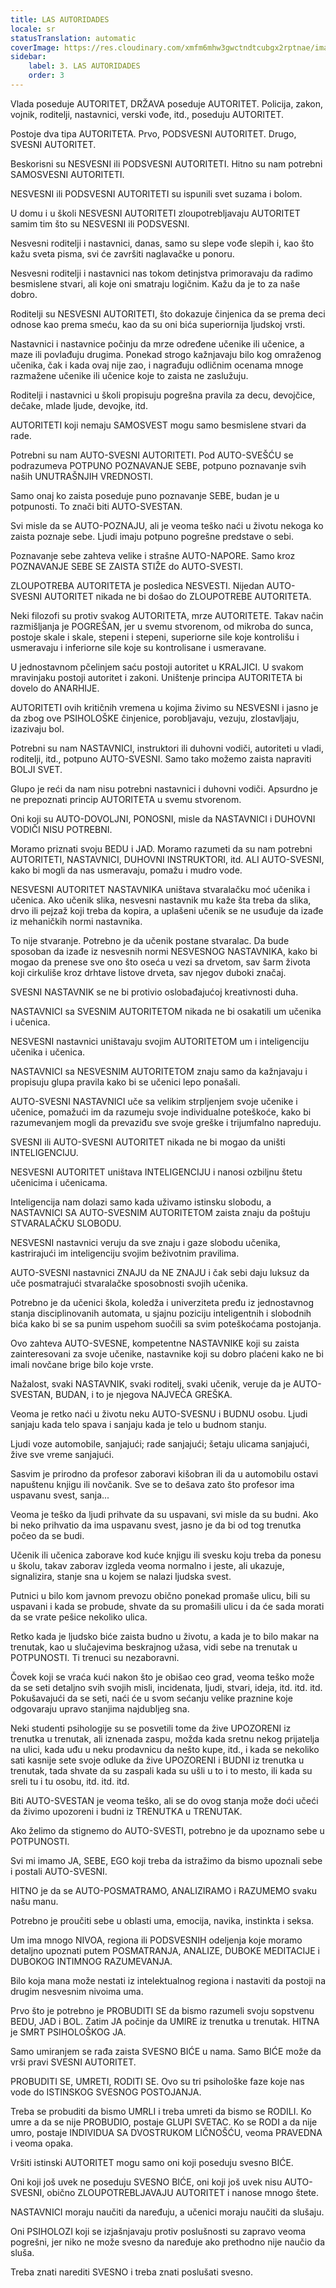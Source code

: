 ```yaml
---
title: LAS AUTORIDADES
locale: sr
statusTranslation: automatic
coverImage: https://res.cloudinary.com/xmfm6mhw3gwctndtcubgx2rptnae/image/upload/v1740337243/small_cover_educacion_fundamental_a051170f1c.webp
sidebar:
    label: 3. LAS AUTORIDADES
    order: 3
---
```

Vlada poseduje AUTORITET, DRŽAVA poseduje AUTORITET. Policija, zakon, vojnik, roditelji, nastavnici, verski vođe, itd., poseduju AUTORITET.

Postoje dva tipa AUTORITETA. Prvo, PODSVESNI AUTORITET. Drugo, SVESNI AUTORITET.

Beskorisni su NESVESNI ili PODSVESNI AUTORITETI. Hitno su nam potrebni SAMOSVESNI AUTORITETI.

NESVESNI ili PODSVESNI AUTORITETI su ispunili svet suzama i bolom.

U domu i u školi NESVESNI AUTORITETI zloupotrebljavaju AUTORITET samim tim što su NESVESNI ili PODSVESNI.

Nesvesni roditelji i nastavnici, danas, samo su slepe vođe slepih i, kao što kažu sveta pisma, svi će završiti naglavačke u ponoru.

Nesvesni roditelji i nastavnici nas tokom detinjstva primoravaju da radimo besmislene stvari, ali koje oni smatraju logičnim. Kažu da je to za naše dobro.

Roditelji su NESVESNI AUTORITETI, što dokazuje činjenica da se prema deci odnose kao prema smeću, kao da su oni bića superiornija ljudskoj vrsti.

Nastavnici i nastavnice počinju da mrze određene učenike ili učenice, a maze ili povlađuju drugima. Ponekad strogo kažnjavaju bilo kog omraženog učenika, čak i kada ovaj nije zao, i nagrađuju odličnim ocenama mnoge razmažene učenike ili učenice koje to zaista ne zaslužuju.

Roditelji i nastavnici u školi propisuju pogrešna pravila za decu, devojčice, dečake, mlade ljude, devojke, itd.

AUTORITETI koji nemaju SAMOSVEST mogu samo besmislene stvari da rade.

Potrebni su nam AUTO-SVESNI AUTORITETI. Pod AUTO-SVEŠĆU se podrazumeva POTPUNO POZNAVANJE SEBE, potpuno poznavanje svih naših UNUTRAŠNJIH VREDNOSTI.

Samo onaj ko zaista poseduje puno poznavanje SEBE, budan je u potpunosti. To znači biti AUTO-SVESTAN.

Svi misle da se AUTO-POZNAJU, ali je veoma teško naći u životu nekoga ko zaista poznaje sebe. Ljudi imaju potpuno pogrešne predstave o sebi.

Poznavanje sebe zahteva velike i strašne AUTO-NAPORE. Samo kroz POZNAVANJE SEBE SE ZAISTA STIŽE do AUTO-SVESTI.

ZLOUPOTREBA AUTORITETA je posledica NESVESTI. Nijedan AUTO-SVESNI AUTORITET nikada ne bi došao do ZLOUPOTREBE AUTORITETA.

Neki filozofi su protiv svakog AUTORITETA, mrze AUTORITETE. Takav način razmišljanja je POGREŠAN, jer u svemu stvorenom, od mikroba do sunca, postoje skale i skale, stepeni i stepeni, superiorne sile koje kontrolišu i usmeravaju i inferiorne sile koje su kontrolisane i usmeravane.

U jednostavnom pčelinjem saću postoji autoritet u KRALJICI. U svakom mravinjaku postoji autoritet i zakoni. Uništenje principa AUTORITETA bi dovelo do ANARHIJE.

AUTORITETI ovih kritičnih vremena u kojima živimo su NESVESNI i jasno je da zbog ove PSIHOLOŠKE činjenice, porobljavaju, vezuju, zlostavljaju, izazivaju bol.

Potrebni su nam NASTAVNICI, instruktori ili duhovni vodiči, autoriteti u vladi, roditelji, itd., potpuno AUTO-SVESNI. Samo tako možemo zaista napraviti BOLJI SVET.

Glupo je reći da nam nisu potrebni nastavnici i duhovni vodiči. Apsurdno je ne prepoznati princip AUTORITETA u svemu stvorenom.

Oni koji su AUTO-DOVOLJNI, PONOSNI, misle da NASTAVNICI i DUHOVNI VODIČI NISU POTREBNI.

Moramo priznati svoju BEDU i JAD. Moramo razumeti da su nam potrebni AUTORITETI, NASTAVNICI, DUHOVNI INSTRUKTORI, itd. ALI AUTO-SVESNI, kako bi mogli da nas usmeravaju, pomažu i mudro vode.

NESVESNI AUTORITET NASTAVNIKA uništava stvaralačku moć učenika i učenica. Ako učenik slika, nesvesni nastavnik mu kaže šta treba da slika, drvo ili pejzaž koji treba da kopira, a uplašeni učenik se ne usuđuje da izađe iz mehaničkih normi nastavnika.

To nije stvaranje. Potrebno je da učenik postane stvaralac. Da bude sposoban da izađe iz nesvesnih normi NESVESNOG NASTAVNIKA, kako bi mogao da prenese sve ono što oseća u vezi sa drvetom, sav šarm života koji cirkuliše kroz drhtave listove drveta, sav njegov duboki značaj.

SVESNI NASTAVNIK se ne bi protivio oslobađajućoj kreativnosti duha.

NASTAVNICI sa SVESNIM AUTORITETOM nikada ne bi osakatili um učenika i učenica.

NESVESNI nastavnici uništavaju svojim AUTORITETOM um i inteligenciju učenika i učenica.

NASTAVNICI sa NESVESNIM AUTORITETOM znaju samo da kažnjavaju i propisuju glupa pravila kako bi se učenici lepo ponašali.

AUTO-SVESNI NASTAVNICI uče sa velikim strpljenjem svoje učenike i učenice, pomažući im da razumeju svoje individualne poteškoće, kako bi razumevanjem mogli da prevaziđu sve svoje greške i trijumfalno napreduju.

SVESNI ili AUTO-SVESNI AUTORITET nikada ne bi mogao da uništi INTELIGENCIJU.

NESVESNI AUTORITET uništava INTELIGENCIJU i nanosi ozbiljnu štetu učenicima i učenicama.

Inteligencija nam dolazi samo kada uživamo istinsku slobodu, a NASTAVNICI SA AUTO-SVESNIM AUTORITETOM zaista znaju da poštuju STVARALAČKU SLOBODU.

NESVESNI nastavnici veruju da sve znaju i gaze slobodu učenika, kastrirajući im inteligenciju svojim beživotnim pravilima.

AUTO-SVESNI nastavnici ZNAJU da NE ZNAJU i čak sebi daju luksuz da uče posmatrajući stvaralačke sposobnosti svojih učenika.

Potrebno je da učenici škola, koledža i univerziteta pređu iz jednostavnog stanja disciplinovanih automata, u sjajnu poziciju inteligentnih i slobodnih bića kako bi se sa punim uspehom suočili sa svim poteškoćama postojanja.

Ovo zahteva AUTO-SVESNE, kompetentne NASTAVNIKE koji su zaista zainteresovani za svoje učenike, nastavnike koji su dobro plaćeni kako ne bi imali novčane brige bilo koje vrste.

Nažalost, svaki NASTAVNIK, svaki roditelj, svaki učenik, veruje da je AUTO-SVESTAN, BUDAN, i to je njegova NAJVEĆA GREŠKA.

Veoma je retko naći u životu neku AUTO-SVESNU i BUDNU osobu. Ljudi sanjaju kada telo spava i sanjaju kada je telo u budnom stanju.

Ljudi voze automobile, sanjajući; rade sanjajući; šetaju ulicama sanjajući, žive sve vreme sanjajući.

Sasvim je prirodno da profesor zaboravi kišobran ili da u automobilu ostavi napuštenu knjigu ili novčanik. Sve se to dešava zato što profesor ima uspavanu svest, sanja...

Veoma je teško da ljudi prihvate da su uspavani, svi misle da su budni. Ako bi neko prihvatio da ima uspavanu svest, jasno je da bi od tog trenutka počeo da se budi.

Učenik ili učenica zaborave kod kuće knjigu ili svesku koju treba da ponesu u školu, takav zaborav izgleda veoma normalno i jeste, ali ukazuje, signalizira, stanje sna u kojem se nalazi ljudska svest.

Putnici u bilo kom javnom prevozu obično ponekad promaše ulicu, bili su uspavani i kada se probude, shvate da su promašili ulicu i da će sada morati da se vrate pešice nekoliko ulica.

Retko kada je ljudsko biće zaista budno u životu, a kada je to bilo makar na trenutak, kao u slučajevima beskrajnog užasa, vidi sebe na trenutak u POTPUNOSTI. Ti trenuci su nezaboravni.

Čovek koji se vraća kući nakon što je obišao ceo grad, veoma teško može da se seti detaljno svih svojih misli, incidenata, ljudi, stvari, ideja, itd. itd. itd. Pokušavajući da se seti, naći će u svom sećanju velike praznine koje odgovaraju upravo stanjima najdubljeg sna.

Neki studenti psihologije su se posvetili tome da žive UPOZORENI iz trenutka u trenutak, ali iznenada zaspu, možda kada sretnu nekog prijatelja na ulici, kada uđu u neku prodavnicu da nešto kupe, itd., i kada se nekoliko sati kasnije sete svoje odluke da žive UPOZORENI i BUDNI iz trenutka u trenutak, tada shvate da su zaspali kada su ušli u to i to mesto, ili kada su sreli tu i tu osobu, itd. itd. itd.

Biti AUTO-SVESTAN je veoma teško, ali se do ovog stanja može doći učeći da živimo upozoreni i budni iz TRENUTKA u TRENUTAK.

Ako želimo da stignemo do AUTO-SVESTI, potrebno je da upoznamo sebe u POTPUNOSTI.

Svi mi imamo JA, SEBE, EGO koji treba da istražimo da bismo upoznali sebe i postali AUTO-SVESNI.

HITNO je da se AUTO-POSMATRAMO, ANALIZIRAMO i RAZUMEMO svaku našu manu.

Potrebno je proučiti sebe u oblasti uma, emocija, navika, instinkta i seksa.

Um ima mnogo NIVOA, regiona ili PODSVESNIH odeljenja koje moramo detaljno upoznati putem POSMATRANJA, ANALIZE, DUBOKE MEDITACIJE i DUBOKOG INTIMNOG RAZUMEVANJA.

Bilo koja mana može nestati iz intelektualnog regiona i nastaviti da postoji na drugim nesvesnim nivoima uma.

Prvo što je potrebno je PROBUDITI SE da bismo razumeli svoju sopstvenu BEDU, JAD i BOL. Zatim JA počinje da UMIRE iz trenutka u trenutak. HITNA je SMRT PSIHOLOŠKOG JA.

Samo umiranjem se rađa zaista SVESNO BIĆE u nama. Samo BIĆE može da vrši pravi SVESNI AUTORITET.

PROBUDITI SE, UMRETI, RODITI SE. Ovo su tri psihološke faze koje nas vode do ISTINSKOG SVESNOG POSTOJANJA.

Treba se probuditi da bismo UMRLI i treba umreti da bismo se RODILI. Ko umre a da se nije PROBUDIO, postaje GLUPI SVETAC. Ko se RODI a da nije umro, postaje INDIVIDUA SA DVOSTRUKOM LIČNOŠĆU, veoma PRAVEDNA i veoma opaka.

Vršiti istinski AUTORITET mogu samo oni koji poseduju svesno BIĆE.

Oni koji još uvek ne poseduju SVESNO BIĆE, oni koji još uvek nisu AUTO-SVESNI, obično ZLOUPOTREBLJAVAJU AUTORITET i nanose mnogo štete.

NASTAVNICI moraju naučiti da naređuju, a učenici moraju naučiti da slušaju.

Oni PSIHOLOZI koji se izjašnjavaju protiv poslušnosti su zapravo veoma pogrešni, jer niko ne može svesno da naređuje ako prethodno nije naučio da sluša.

Treba znati narediti SVESNO i treba znati poslušati svesno.

